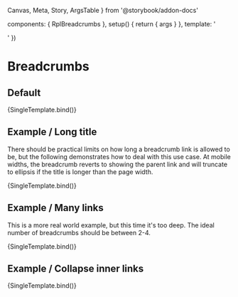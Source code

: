   Canvas,
  Meta,
  Story,
  ArgsTable
} from '@storybook/addon-docs'

  components: { RplBreadcrumbs },
  setup() {
    return { args }
  },
  template: '<div class="sb-container"><RplBreadcrumbs v-bind="args" /></div>'
})

<Meta title='Core/Navigation/Breadcrumbs' component={RplBreadcrumbs} />

# Breadcrumbs

<ArgsTable of={RplBreadcrumbs} />

## Default

<Canvas>
  <Story
    name='Default'
    play={a11yStoryCheck}
    args={{
      items: [
        { text: 'Home', url: '/' },
        { text: 'About the VIC Government', url: '#' },
        { text: "Using Victoria's data", url: '#' }
      ]
    }}
  >
    {SingleTemplate.bind()}
  </Story>
</Canvas>

## Example / Long title

There should be practical limits on how long a breadcrumb link is allowed to be, but the following demonstrates how
to deal with this use case. At mobile widths, the breadcrumb reverts to showing the parent link and will truncate to
ellipsis if the title is longer than the page width.

<Canvas>
  <Story
    name='Example/Long title'
    play={a11yStoryCheck}
    args={{
      items: [
        { text: 'Home is the traditional entry point to any website', url: '/' },
        { text: 'An extraordinarily long title that really should not be allowed but will be useful to test mobile width', url: '#' }
      ]
    }}
  >
    {SingleTemplate.bind()}
  </Story>
</Canvas>

## Example / Many links

This is a more real world example, but this time it's too deep. The ideal number of breadcrumbs should be between 2-4.

<Canvas>
  <Story
    name='Example/Many links'
    play={a11yStoryCheck}
    args={{
      items: [
        { text: 'Home', url: '/' },
        { text: 'About the VIC Government', url: '#' },
        { text: 'The state government', url: '#' },
        { text: 'Victoria is the state', url: '#' },
        { text: 'VIC government data', url: '#' },
        { text: "Using Victoria's data", url: '#' }
      ]
    }}
  >
    {SingleTemplate.bind()}
  </Story>
</Canvas>

## Example / Collapse inner links

<Canvas>
  <Story
    name='Example/Collapse inner links'
    play={a11yStoryCheck}
    args={{
      items: [
        { text: 'Home', url: '/' },
        { text: 'About the VIC Government', url: '#' },
        { text: 'The state government', url: '#' },
        { text: 'Victoria is the state', url: '#' },
        { text: 'VIC government data', url: '#' },
        { text: "Using Victoria's data", url: '#' }
      ],
      collapse: true
    }}
  >
    {SingleTemplate.bind()}
  </Story>
</Canvas>
